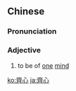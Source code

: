 {{also|齐心}}
==Chinese==
{{zh-forms|s=齐心}}

===Pronunciation===
{{zh-pron
|m=qíxīn
|c=cai4 sam1
|mn=qz,tp,xm:chôe-sim/kh,zz:chê-sim
|cat=a
}}

===Adjective===
{{zh-adj}}

# {{lb|zh|literary}} to be of [[one]] [[mind]]

[[ko:齊心]]
[[ja:齊心]]